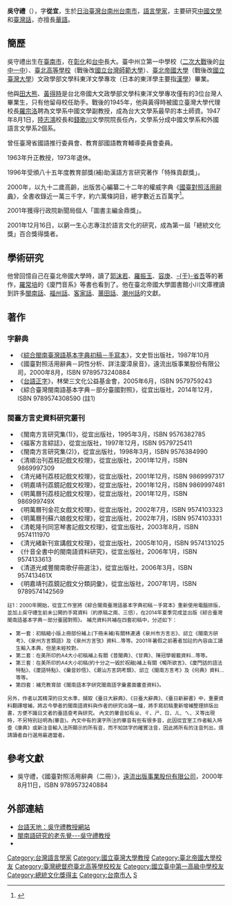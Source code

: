 {{refimprove|time=2020-10-03T09:18:54+00:00}}
'''吳守禮'''（{{bd|1909年|3月17日|2005年|10月14日}}），字'''從宜'''，生於[[日治臺灣|日治臺灣]][[台南州|台南州]][[臺南市_(州轄市)|台南市]]，[[語言學家|語言學家]]，主要研究[[中國文學|中國文學]]和[[臺灣話|臺灣話]]，亦擅長[[現代標準漢語|華語]]。

==簡歷==
吳守禮出生在[[臺南市|臺南市]]，在[[彰化縣|彰化]]和[[臺中市|台中]]長大。臺中州立第一中學校（[[第二次世界大戰|二次大戰]]後的[[台中一中|台中一中]]）、[[臺北高等學校|臺北高等學校]]（戰後改[[國立台灣師範大學|國立台灣師範大學]]）、[[臺北帝國大學|臺北帝國大學]]（戰後改[[國立臺灣大學|國立臺灣大學]]）文政學部文學科東洋文學專攻（日本的東洋學主要指[[漢學|漢學]]）畢業。

他與[[田大熊|田大熊]]、[[黃得時|黃得時]]是台北帝國大文政學部文學科東洋文學專攻僅有的3位台灣人畢業生，只有他留母校任助手。戰後的1945年，他與黃得時被國立臺灣大學代理校長[[羅宗洛|羅宗洛]]聘為文學系中國文學副教授，成為台大文學系最早的本土師資。1947年8月1日，[[陸志鴻|陸志鴻]]校長和[[錢歌川|錢歌川]]文學院院長任內，文學系分成中國文學系和外國語言文學系2個系。

曾任臺灣省國語推行委員會、教育部國語教育輔導委員會委員。

1963年升正教授，1973年退休。

1996年受頒八十五年度教育部獎(補)助漢語方言研究著作「特殊貢獻獎」。

2000年，以九十二歲高齡，出版苦心編纂二十二年的權威字典《[[國臺對照活用辭典|國臺對照活用辭典]]》，全書收錄近一萬三千字，約六萬條詞目，總字數近五百萬字<REF>
{{Cite web |url=https://ylib.com/hotsale/wu_sir/wu_sir.htm |title=遠流出版社網站的《國臺對照活用辭典》介紹頁 |access-date=2018-09-15 |archive-url=https://web.archive.org/web/20180915192423/https://ylib.com/hotsale/wu_sir/wu_sir.htm |archive-date=2018-09-15 |dead-url=yes }}
</REF>。

2001年獲得行政院新聞局個人「圖書主編金鼎獎」。

2001年12月16日，以窮一生心志專注於語言文化的研究，成為第一屆「總統文化獎」百合獎得獎者。

==學術研究==
他曾回憶自己在臺北帝國大學時，讀了[[郭沫若|郭沫若]]、[[羅振玉|羅振玉]]、[[容庚|容庚]]、[[于省吾|-{于}-省吾]]等的著作，[[羅常培|羅常培]]的《廈門音系》等書也看到了。他在臺北帝國大學圖書館小川文庫裡讀到許多[[閩南話|閩南話]]、[[福州話|福州話]]、[[客家話|客家話]]、[[莆田話|莆田話]]、[[潮州話|潮州話]]的文獻。

==著作==
===字辭典===
*《[[綜合閩南臺灣語基本字典初稿－手寫本|綜合閩南臺灣語基本字典初稿－手寫本]]》，文史哲出版社，1987年10月
*《國臺對照活用辭典－詞性分析、詳注廈漳泉音》，遠流出版事業股份有限公司，2000年8月，ISBN 9789573240884
*《[[台語正字|台語正字]]》，林榮三文化公益基金會，2005年6月，ISBN 9579759243
*《綜合臺灣閩南語基本字典－部分臺國對照》，從宜出版社，2014年12月，ISBN 9789574308590 (註1)

===閩臺方言史資料研究叢刊===
*《閩南方言研究集(1)》，從宜出版社，1995年3月，ISBN 9576382785
*《福客方言綜誌》，從宜出版社，1997年12月，ISBN 9579725411
*《閩南方言研究集(2)》，從宜出版社，1998年3月，ISBN 9576384990
*《清順治刊荔枝記戲文校理》，從宜出版社，2001年12月，ISBN 9869997309
*《清光緒刊荔枝記戲文校理》，從宜出版社，2001年12月，ISBN 9869997317
*《明嘉靖刊荔鏡記戲文校理》，從宜出版社，2001年12月，ISBN 9869997481
*《明萬曆刊荔枝記戲文校理》，從宜出版社，2001年12月，ISBN 986999749X
*《明萬曆刊金花女戲文校理》，從宜出版社，2002年7月，ISBN 9574103323
*《明萬曆刊蘇六娘戲文校理》，從宜出版社，2002年7月，ISBN 9574103331
*《清乾隆刊同窓琴書記戲文校理》，從宜出版社，2003年8月，ISBN 9574111970
*《清光緒新刊宣講戲文校理》，從宜出版社，2005年10月，ISBN 9574131025
*《什音全書中的閩南語資料研究》，從宜出版社，2006年1月，ISBN 9574133613
*《清道光咸豐閩南歌仔冊選注》，從宜出版社，2006年3月，ISBN 957413461X
*《明嘉靖刊荔鏡記戲文分類詞彙》，從宜出版社，2007年1月，ISBN 9789574142569
<small>註1：2000年開始，從宜工作室將《綜合閩南臺灣語基本字典初稿－手寫本》重新使用電腦排版，並加上吳守禮生前未公開的手寫資料（約原稿之兩、三倍），在2014年夏季完成並出版《綜合臺灣閩南語基本字典－部分臺國對照》。
補充資料共補在四套初稿中，分述如下：
*第一套：初稿縮小版上冊部份補上(下冊未補)有關林連通《泉州市方言志》、邱立《閩南方研考》、《泉州方言類語》及《泉州方言攷》資料…等等。2001年暑假之前著者加註的內容由工讀生輸入本典，但是未經校對。
*第二套：在美所印的A4大小初稿補上有關《普閩典》、《甘典》、陳冠學報載資料…等等。
*第三套：在美所印的A4大小初稿(約十分之一毀於祝融)補上有關《暢所欲言》、《廈門話的語法特點》、《廈語特點》、《彙音妙悟》、《潮汕方言詞考類》、邱立《閩南方言考》及《何典》資料…等等。
*第四套：補充教育部《閩南語本字研究閩南語字彙書面審查資料》。
另外，作者以其精深的日文水準，擷取《臺日大辭典》、《日臺大辭典》、《臺日新辭書》中，重要資料翻譯增補，將古今學者的閩南語資料與作者的研究冶諸一爐，將手寫初稿重新增補整理排版出書，方便不識日文者的臺語查考與研究。
內文的華音如有ㄓ、ㄔ、ㄕ、ㄖ、ㄦ、ㄟ、ㄡ等出現時，不另特別註明為(華音)。內文中有的漢字所注的華音有些有很多音，此因從宜室工作者輸入時查《康典》或新注音輸入法所顯示的所有音，而不知該字的確實注音，因此將所有的注音列出，煩請讀者自行選用最適當者。
</small>

==參考文獻==
{{reflist}}
*吳守禮，《國臺對照活用辭典（二冊）》，[[遠流出版事業股份有限公司|遠流出版事業股份有限公司]]，2000年8月11日，ISBN 9789573240884

==外部連結==
* [http://olddoc.tmu.edu.tw/chiaushin/index.html 台語天地：吳守禮教授網站]{{Wayback|url=http://olddoc.tmu.edu.tw/chiaushin/index.html |date=20200701163342 }}
* [http://www.ylib.com/author/wusoli/index.htm 閩南語研究的老先覺---吳守禮教授]{{Wayback|url=http://www.ylib.com/author/wusoli/index.htm |date=20191029175047 }}
* {{wikisource-inline|國臺對照活用辭典}}

{{DEFAULTSORT:Wu吳}}
[[Category:台灣語言學家|Category:台灣語言學家]]
[[Category:國立臺灣大學教授|Category:國立臺灣大學教授]]
[[Category:臺北帝國大學校友|Category:臺北帝國大學校友]]
[[Category:臺灣總督府臺北高等學校校友|Category:臺灣總督府臺北高等學校校友]]
[[Category:國立臺中第一高級中學校友|Category:國立臺中第一高級中學校友]]
[[Category:總統文化獎得主|Category:總統文化獎得主]]
[[Category:台南市人|Category:台南市人]]
[[Category:吳姓|S]]